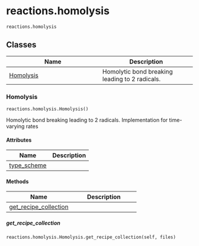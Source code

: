 # reactions.homolysis { #kimmdy.reactions.homolysis }

`reactions.homolysis`

## Classes

| Name | Description |
| --- | --- |
| [Homolysis](#kimmdy.reactions.homolysis.Homolysis) | Homolytic bond breaking leading to 2 radicals. |

### Homolysis { #kimmdy.reactions.homolysis.Homolysis }

`reactions.homolysis.Homolysis()`

Homolytic bond breaking leading to 2 radicals.
Implementation for time-varying rates

#### Attributes

| Name | Description |
| --- | --- |
| [type_scheme](#kimmdy.reactions.homolysis.Homolysis.type_scheme) |  |

#### Methods

| Name | Description |
| --- | --- |
| [get_recipe_collection](#kimmdy.reactions.homolysis.Homolysis.get_recipe_collection) |  |

##### get_recipe_collection { #kimmdy.reactions.homolysis.Homolysis.get_recipe_collection }

`reactions.homolysis.Homolysis.get_recipe_collection(self, files)`